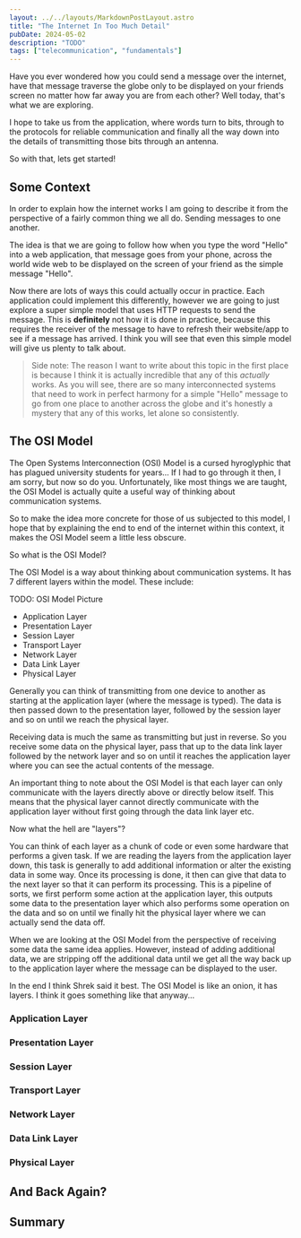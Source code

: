 ```yaml
---
layout: ../../layouts/MarkdownPostLayout.astro
title: "The Internet In Too Much Detail"
pubDate: 2024-05-02
description: "TODO"
tags: ["telecommunication", "fundamentals"]
---
```


Have you ever wondered how you could send a message over the internet, have
that message traverse the globe only to be displayed on your friends screen no
matter how far away you are from each other? Well today, that's what we are
exploring.

I hope to take us from the application, where words turn to bits, through to
the protocols for reliable communication and finally all the way down into the
details of transmitting those bits through an antenna. 

So with that, lets get started!

## Some Context
In order to explain how the internet works I am going to describe it from the
perspective of a fairly common thing we all do. Sending messages to one
another. 

The idea is that we are going to follow how when you type the word "Hello" into
a web application, that message goes from your phone, across the world wide web
to be displayed on the screen of your friend as the simple message "Hello".

Now there are lots of ways this could actually occur in practice. Each
application could implement this differently, however we are going to just
explore a super simple model that uses HTTP requests to send the message. This
is **definitely** not how it is done in practice, because this requires the
receiver of the message to have to refresh their website/app to see if a
message has arrived. I think you will see that even this simple model
will give us plenty to talk about.

> Side note: The reason I want to write about this topic in the first place is
> because I think it is actually incredible that any of this _actually_ works.
> As you will see, there are so many interconnected systems that need to work in
> perfect harmony for a simple "Hello" message to go from one place to another
> across the globe and it's honestly a mystery that any of this works, let
> alone so consistently.

## The OSI Model
The Open Systems Interconnection (OSI) Model is a cursed hyroglyphic that has
plagued university students for years... If I had to go through it then, I am
sorry, but now so do you. Unfortunately, like most things we are taught, the
OSI Model is actually quite a useful way of thinking about communication systems.

So to make the idea more concrete for those of us subjected to this model, I
hope that by explaining the end to end of the internet within this context, it
makes the OSI Model seem a little less obscure.

So what is the OSI Model? 

The OSI Model is a way about thinking about communication systems. It has 7
different layers within the model. These include:

TODO: OSI Model Picture
- Application Layer
- Presentation Layer
- Session Layer
- Transport Layer
- Network Layer
- Data Link Layer
- Physical Layer

Generally you can think of transmitting from one device to another as starting
at the application layer (where the message is typed). The data is then passed
down to the presentation layer, followed by the session layer and so on until
we reach the physical layer.

Receiving data is much the same as transmitting but just in reverse. So you
receive some data on the physical layer, pass that up to the data link layer
followed by the network layer and so on until it reaches the application layer
where you can see the actual contents of the message.

An important thing to note about the OSI Model is that each layer can only
communicate with the layers directly above or directly below itself. This means
that the physical layer cannot directly communicate with the application layer
without first going through the data link layer etc.

Now what the hell are "layers"? 

You can think of each layer as a chunk of code or even some hardware that
performs a given task. If we are reading the layers from the application layer
down, this task is generally to add additional information or alter the
existing data in some way. Once its processing is done, it then can give that
data to the next layer so that it can perform its processing. This is a
pipeline of sorts, we first perform some action at the application layer, this
outputs some data to the presentation layer which also performs some operation
on the data and so on until we finally hit the physical layer where we can
actually send the data off.

When we are looking at the OSI Model from the perspective of receiving some
data the same idea applies. However, instead of adding additional data, we are
stripping off the additional data until we get all the way back up to the
application layer where the message can be displayed to the user.

In the end I think Shrek said it best. The OSI Model is like an onion, it has
layers. I think it goes something like that anyway...
### Application Layer

### Presentation Layer

### Session Layer

### Transport Layer

### Network Layer

### Data Link Layer

### Physical Layer

## And Back Again?

## Summary
